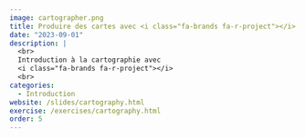 ```yaml
---
image: cartographer.png
title: Produire des cartes avec <i class="fa-brands fa-r-project"></i>
date: "2023-09-01"
description: |
  <br>
  Introduction à la cartographie avec
  <i class="fa-brands fa-r-project"></i>
  <br>
categories:
  - Introduction
website: /slides/cartography.html
exercise: /exercises/cartography.html
order: 5
---
```


